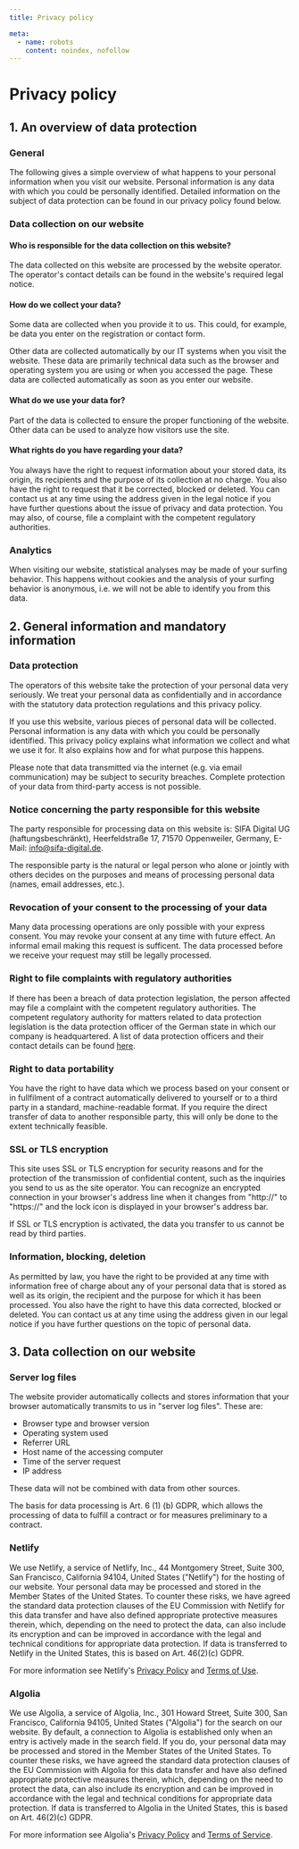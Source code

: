 ```yaml
---
title: Privacy policy

meta:
  - name: robots
    content: noindex, nofollow
---
```


# Privacy policy

## 1. An overview of data protection

### General

The following gives a simple overview of what happens to your personal information when you visit our website. Personal information is any data with which you could be personally identified. Detailed information on the subject of data protection can be found in our privacy policy found below.

### Data collection on our website

#### Who is responsible for the data collection on this website?

The data collected on this website are processed by the website operator. The operator's contact details can be found in the website's required legal notice.

#### How do we collect your data?

Some data are collected when you provide it to us. This could, for example, be data you enter on the registration or contact form.

Other data are collected automatically by our IT systems when you visit the website. These data are primarily technical data such as the browser and operating system you are using or when you accessed the page. These data are collected automatically as soon as you enter our website.

#### What do we use your data for?

Part of the data is collected to ensure the proper functioning of the website. Other data can be used to analyze how visitors use the site.

#### What rights do you have regarding your data?

You always have the right to request information about your stored data, its origin, its recipients and the purpose of its collection at no charge. You also have the right to request that it be corrected, blocked or deleted. You can contact us at any time using the address given in the legal notice if you have further questions about the issue of privacy and data protection. You may also, of course, file a complaint with the competent regulatory authorities.

### Analytics

When visiting our website, statistical analyses may be made of your surfing behavior. This happens without cookies and the analysis of your surfing behavior is anonymous, i.e. we will not be able to identify you from this data.

## 2. General information and mandatory information

### Data protection

The operators of this website take the protection of your personal data very seriously. We treat your personal data as confidentially and in accordance with the statutory data protection regulations and this privacy policy.

If you use this website, various pieces of personal data will be collected. Personal information is any data with which you could be personally identified. This privacy policy explains what information we collect and what we use it for. It also explains how and for what purpose this happens.

Please note that data transmitted via the internet (e.g. via email communication) may be subject to security breaches. Complete protection of your data from third-party access is not possible.

### Notice concerning the party responsible for this website

The party responsible for processing data on this website is: SIFA Digital UG (haftungsbeschränkt), Heerfeldstraße 17, 71570 Oppenweiler, Germany, E-Mail: info@sifa-digital.de.

The responsible party is the natural or legal person who alone or jointly with others decides on the purposes and means of processing personal data (names, email addresses, etc.).

### Revocation of your consent to the processing of your data

Many data processing operations are only possible with your express consent. You may revoke your consent at any time with future effect. An informal email making this request is sufficent. The data processed before we receive your request may still be legally processed.

### Right to file complaints with regulatory authorities

If there has been a breach of data protection legislation, the person affected may file a complaint with the competent regulatory authorities. The competent regulatory authority for matters related to data protection legislation is the data protection officer of the German state in which our company is headquartered. A list of data protection officers and their contact details can be found <a href="https://www.bfdi.bund.de/DE/Infothek/Anschriften_Links/anschriften_links-node.html" target="_blank" rel="noreferrer">here</a>.

### Right to data portability

You have the right to have data which we process based on your consent or in fullfilment of a contract automatically delivered to yourself or to a third party in a standard, machine-readable format. If you require the direct transfer of data to another responsible party, this will only be done to the extent technically feasible.

### SSL or TLS encryption

This site uses SSL or TLS encryption for security reasons and for the protection of the transmission of confidential content, such as the inquiries you send to us as the site operator. You can recognize an encrypted connection in your browser's address line when it changes from "http://" to "https://" and the lock icon is displayed in your browser's address bar.

If SSL or TLS encryption is activated, the data you transfer to us cannot be read by third parties.

### Information, blocking, deletion

As permitted by law, you have the right to be provided at any time with information free of charge about any of your personal data that is stored as well as its origin, the recipient and the purpose for which it has been processed. You also have the right to have this data corrected, blocked or deleted. You can contact us at any time using the address given in our legal notice if you have further questions on the topic of personal data.

## 3. Data collection on our website

### Server log files

The website provider automatically collects and stores information that your browser automatically transmits to us in "server log files". These are:

- Browser type and browser version
- Operating system used
- Referrer URL
- Host name of the accessing computer
- Time of the server request
- IP address

These data will not be combined with data from other sources.

The basis for data processing is Art. 6 (1) (b) GDPR, which allows the processing of data to fulfill a contract or for measures preliminary to a contract.

### Netlify

We use Netlify, a service of Netlify, Inc., 44 Montgomery Street, Suite 300, San Francisco, California 94104, United States ("Netlify") for the hosting of our website. Your personal data may be processed and stored in the Member States of the United States. To counter these risks, we have agreed the standard data protection clauses of the EU Commission with Netlify for this data transfer and have also defined appropriate protective measures therein, which, depending on the need to protect the data, can also include its encryption and can be improved in accordance with the legal and technical conditions for appropriate data protection. If data is transferred to Netlify in the United States, this is based on Art. 46(2)(c) GDPR.

For more information see Netlify's <a href="https://www.netlify.com/privacy/" target="_blank" rel="noreferrer">Privacy Policy</a> and <a href="https://www.netlify.com/legal/terms-of-use/" target="_blank" rel="noreferrer">Terms of Use</a>.

### Algolia

We use Algolia, a service of Algolia, Inc., 301 Howard Street, Suite 300, San Francisco, California 94105, United States ("Algolia") for the search on our website. By default, a connection to Algolia is established only when an entry is actively made in the search field. If you do, your personal data may be processed and stored in the Member States of the United States. To counter these risks, we have agreed the standard data protection clauses of the EU Commission with Algolia for this data transfer and have also defined appropriate protective measures therein, which, depending on the need to protect the data, can also include its encryption and can be improved in accordance with the legal and technical conditions for appropriate data protection. If data is transferred to Algolia in the United States, this is based on Art. 46(2)(c) GDPR.

For more information see Algolia's <a href="https://www.algolia.com/policies/privacy/" target="_blank" rel="noreferrer">Privacy Policy</a> and <a href="https://www.algolia.com/policies/terms/" target="_blank" rel="noreferrer">Terms of Service</a>.
